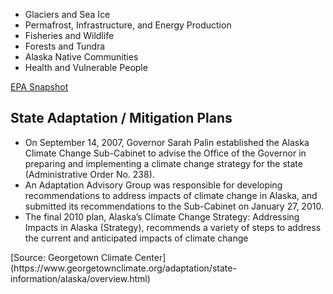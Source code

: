- Glaciers and Sea Ice
- Permafrost, Infrastructure, and Energy Production
- Fisheries and Wildlife
- Forests and Tundra
- Alaska Native Communities
- Health and Vulnerable People
    
[EPA Snapshot](https://19january2017snapshot.epa.gov/sites/production/files/2016-09/documents/climate-change-ak.pdf)

## State Adaptation / Mitigation Plans

- On September 14, 2007, Governor Sarah Palin established the Alaska Climate Change Sub-Cabinet to advise the Office of the Governor in preparing and implementing a climate change strategy for the state (Administrative Order No. 238).
- An Adaptation Advisory Group was responsible for developing recommendations to address impacts of climate change in Alaska, and submitted its recommendations to the Sub-Cabinet on January 27, 2010. 
- The final 2010 plan, Alaska's Climate Change Strategy: Addressing Impacts in Alaska (Strategy), recommends a variety of steps to address the current and anticipated impacts of climate change

[Source: Georgetown Climate Center] (https://www.georgetownclimate.org/adaptation/state-information/alaska/overview.html)